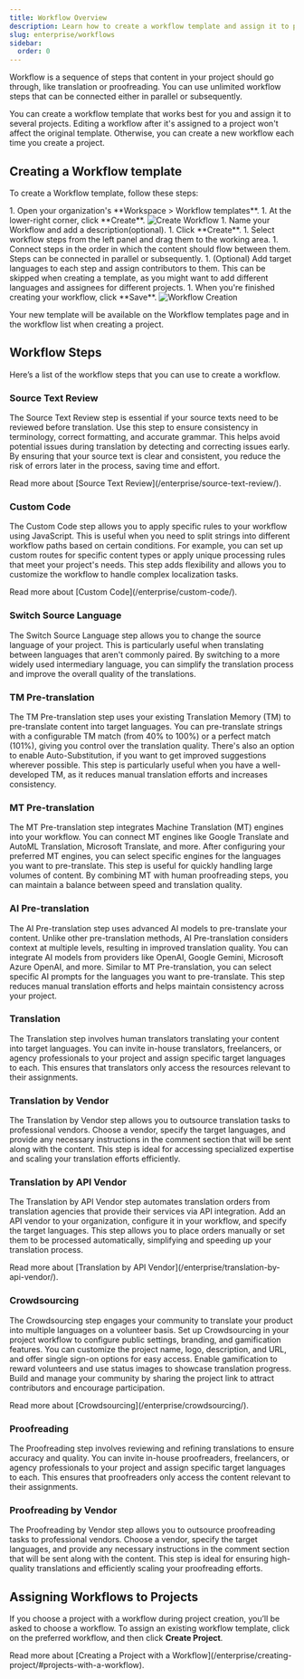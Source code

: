 ```yaml
---
title: Workflow Overview
description: Learn how to create a workflow template and assign it to projects
slug: enterprise/workflows
sidebar:
  order: 0
---
```



Workflow is a sequence of steps that content in your project should go through, like translation or proofreading. You can use unlimited workflow steps that can be connected either in parallel or subsequently.

You can create a workflow template that works best for you and assign it to several projects. Editing a workflow after it's assigned to a project won't affect the original template. Otherwise, you can create a new workflow each time you create a project.

## Creating a Workflow template

To create a Workflow template, follow these steps:

<Steps>
  1. Open your organization's **Workspace > Workflow templates**.
  1. At the lower-right corner, click **Create**. <Image src={createWorkflow} alt="Create Workflow" />
  1. Name your Workflow and add a description(optional).
  1. Click **Create**.
  1. Select workflow steps from the left panel and drag them to the working area.
  1. Connect steps in the order in which the content should flow between them. Steps can be connected in parallel or subsequently.
  1. (Optional) Add target languages to each step and assign contributors to them. This can be skipped when creating a template, as you might want to add different languages and assignees for different projects.
  1. When you're finished creating your workflow, click **Save**. <Image src={workflowCreation} alt="Workflow Creation" />
</Steps>

Your new template will be available on the Workflow templates page and in the workflow list when creating a project.

## Workflow Steps

Here’s a list of the workflow steps that you can use to create a workflow.

### Source Text Review

The Source Text Review step is essential if your source texts need to be reviewed before translation. Use this step to ensure consistency in terminology, correct formatting, and accurate grammar. This helps avoid potential issues during translation by detecting and correcting issues early. By ensuring that your source text is clear and consistent, you reduce the risk of errors later in the process, saving time and effort.

<ReadMore>
  Read more about [Source Text Review](/enterprise/source-text-review/).
</ReadMore>

### Custom Code

The Custom Code step allows you to apply specific rules to your workflow using JavaScript. This is useful when you need to split strings into different workflow paths based on certain conditions. For example, you can set up custom routes for specific content types or apply unique processing rules that meet your project's needs. This step adds flexibility and allows you to customize the workflow to handle complex localization tasks.

<ReadMore>
  Read more about [Custom Code](/enterprise/custom-code/).
</ReadMore>

### Switch Source Language

The Switch Source Language step allows you to change the source language of your project. This is particularly useful when translating between languages that aren't commonly paired. By switching to a more widely used intermediary language, you can simplify the translation process and improve the overall quality of the translations.

### TM Pre-translation

The TM Pre-translation step uses your existing Translation Memory (TM) to pre-translate content into target languages. You can pre-translate strings with a configurable TM match (from 40% to 100%) or a perfect match (101%), giving you control over the translation quality. There's also an option to enable Auto-Substitution, if you want to get improved suggestions wherever possible. This step is particularly useful when you have a well-developed TM, as it reduces manual translation efforts and increases consistency.

### MT Pre-translation

The MT Pre-translation step integrates Machine Translation (MT) engines into your workflow. You can connect MT engines like Google Translate and AutoML Translation, Microsoft Translate, and more. After configuring your preferred MT engines, you can select specific engines for the languages you want to pre-translate. This step is useful for quickly handling large volumes of content. By combining MT with human proofreading steps, you can maintain a balance between speed and translation quality.

### AI Pre-translation

The AI Pre-translation step uses advanced AI models to pre-translate your content. Unlike other pre-translation methods, AI Pre-translation considers context at multiple levels, resulting in improved translation quality. You can integrate AI models from providers like OpenAI, Google Gemini, Microsoft Azure OpenAI, and more. Similar to MT Pre-translation, you can select specific AI prompts for the languages you want to pre-translate. This step reduces manual translation efforts and helps maintain consistency across your project.

### Translation

The Translation step involves human translators translating your content into target languages. You can invite in-house translators, freelancers, or agency professionals to your project and assign specific target languages to each. This ensures that translators only access the resources relevant to their assignments.

### Translation by Vendor

The Translation by Vendor step allows you to outsource translation tasks to professional vendors. Choose a vendor, specify the target languages, and provide any necessary instructions in the comment section that will be sent along with the content. This step is ideal for accessing specialized expertise and scaling your translation efforts efficiently.

### Translation by API Vendor

The Translation by API Vendor step automates translation orders from translation agencies that provide their services via API integration. Add an API vendor to your organization, configure it in your workflow, and specify the target languages. This step allows you to place orders manually or set them to be processed automatically, simplifying and speeding up your translation process.

<ReadMore>
  Read more about [Translation by API Vendor](/enterprise/translation-by-api-vendor/).
</ReadMore>

### Crowdsourcing

The Crowdsourcing step engages your community to translate your product into multiple languages on a volunteer basis. Set up Crowdsourcing in your project workflow to configure public settings, branding, and gamification features. You can customize the project name, logo, description, and URL, and offer single sign-on options for easy access. Enable gamification to reward volunteers and use status images to showcase translation progress. Build and manage your community by sharing the project link to attract contributors and encourage participation.

<ReadMore>
  Read more about [Crowdsourcing](/enterprise/crowdsourcing/).
</ReadMore>

### Proofreading

The Proofreading step involves reviewing and refining translations to ensure accuracy and quality. You can invite in-house proofreaders, freelancers, or agency professionals to your project and assign specific target languages to each. This ensures that proofreaders only access the content relevant to their assignments.

### Proofreading by Vendor

The Proofreading by Vendor step allows you to outsource proofreading tasks to professional vendors. Choose a vendor, specify the target languages, and provide any necessary instructions in the comment section that will be sent along with the content. This step is ideal for ensuring high-quality translations and efficiently scaling your proofreading efforts.

## Assigning Workflows to Projects

If you choose a project with a workflow during project creation, you’ll be asked to choose a workflow. To assign an existing workflow template, click on the preferred workflow, and then click **Create Project**.

<ReadMore>
  Read more about [Creating a Project with a Workflow](/enterprise/creating-project/#projects-with-a-workflow).
</ReadMore>
